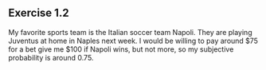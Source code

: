 
::: {#prob:expon_post .callout-note icon="false" collapse="true"}
## Exercise 1.2

My favorite sports team is the Italian soccer team Napoli. They are playing Juventus at home in Naples next week. I would be willing to pay around \$75 for a bet give me \$100 if Napoli wins, but not more, so my subjective probability is around 0.75.
:::
